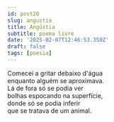 ```yaml
---
id: post20
slug: angustia
title: Angústia
subtitle: poema livre
date: '2025-02-07T12:46:53.350Z'
draft: false
tags: [poesia]
---
```

Comecei a gritar debaixo d'água  
enquanto alguém se aproximava.  
Lá de fora só se podia ver  
bolhas espocando na superfície,  
donde só se podia inferir  
que se tratava de um animal.
  

